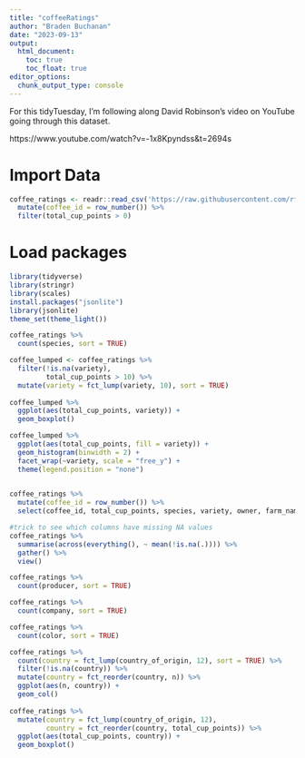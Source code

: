```yaml
---
title: "coffeeRatings"
author: "Braden Buchanan"
date: "2023-09-13"
output: 
  html_document:
    toc: true
    toc_float: true
editor_options: 
  chunk_output_type: console
---
```


For this tidyTuesday, I'm following along David Robinson's video on YouTube going through this dataset. 

https://www.youtube.com/watch?v=-1x8Kpyndss&t=2694s

# Import Data
```r
coffee_ratings <- readr::read_csv('https://raw.githubusercontent.com/rfordatascience/tidytuesday/master/data/2020/2020-07-07/coffee_ratings.csv') %>%
  mutate(coffee_id = row_number()) %>%
  filter(total_cup_points > 0)
```

# Load packages
```r
library(tidyverse)
library(stringr)
library(scales)
install.packages("jsonlite")
library(jsonlite)
theme_set(theme_light())
```

```r
coffee_ratings %>%
  count(species, sort = TRUE)

coffee_lumped <- coffee_ratings %>%
  filter(!is.na(variety),
         total_cup_points > 10) %>%
  mutate(variety = fct_lump(variety, 10), sort = TRUE)
  
coffee_lumped %>%
  ggplot(aes(total_cup_points, variety)) + 
  geom_boxplot()

coffee_lumped %>%
  ggplot(aes(total_cup_points, fill = variety)) + 
  geom_histogram(binwidth = 2) +
  facet_wrap(~variety, scale = "free_y") +
  theme(legend.position = "none")
  

coffee_ratings %>%
  mutate(coffee_id = row_number()) %>%
  select(coffee_id, total_cup_points, species, variety, owner, farm_name, country_of_origin, aroma:moisture)
```

```r
#trick to see which columns have missing NA values 
coffee_ratings %>%
  summarise(across(everything(), ~ mean(!is.na(.)))) %>%
  gather() %>%
  view()

coffee_ratings %>%
  count(producer, sort = TRUE)

coffee_ratings %>%
  count(company, sort = TRUE)

coffee_ratings %>%
  count(color, sort = TRUE)

coffee_ratings %>%
  count(country = fct_lump(country_of_origin, 12), sort = TRUE) %>%
  filter(!is.na(country)) %>%
  mutate(country = fct_reorder(country, n)) %>%
  ggplot(aes(n, country)) +
  geom_col()
  
coffee_ratings %>%
  mutate(country = fct_lump(country_of_origin, 12),
         country = fct_reorder(country, total_cup_points)) %>%
  ggplot(aes(total_cup_points, country)) + 
  geom_boxplot()
```

